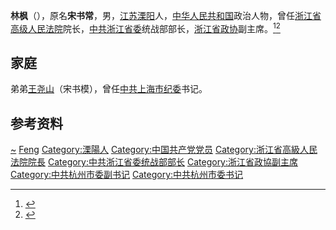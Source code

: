 {{Otheruses|other=名为林枫的其他人物|林枫}}

'''林枫'''（{{bd|1907年||1963年}}），原名'''宋书常'''，男，[[江苏|江苏]][[溧阳|溧阳]]人，[[中华人民共和国|中华人民共和国]]政治人物，曾任[[浙江省高级人民法院|浙江省高级人民法院]]院长，[[中共浙江省委|中共浙江省委]]统战部部长，[[浙江省政协|浙江省政协]]副主席。<ref>{{Cite book|title=中华人民共和国职官志|author=何虎生, 李耀东, 向常福主编|publisher=中国社会出版社|year=2003|isbn=9787800883934|location=北京|pages=}}</ref><ref>{{Cite web|title=建党90周年·我家的革命史 我的父亲林枫-建党90周年|url=http://zjnews.zjol.com.cn/system/2011/06/05/017575130.shtml|accessdate=2020-09-25|work=浙江在线-浙江新闻}}</ref>

== 家庭 ==
弟弟[[王尧山|王尧山]]（宋书模），曾任[[中共上海市纪委|中共上海市纪委]]书记。

== 参考资料 ==
{{reflist}}

{{中国人物小作品}}

{{Authority control}}
{{DEFAULTSORT:Lin林}}
[[Category:宋姓|~]]
[[Category:林姓|Feng]]
[[Category:溧陽人|Category:溧陽人]]
[[Category:中国共产党党员|Category:中国共产党党员]]
[[Category:浙江省高級人民法院院長|Category:浙江省高級人民法院院長]]
[[Category:中共浙江省委统战部部长|Category:中共浙江省委统战部部长]]
[[Category:浙江省政協副主席|Category:浙江省政協副主席]]
[[Category:中共杭州市委副书记|Category:中共杭州市委副书记]]
[[Category:中共杭州市委书记|Category:中共杭州市委书记]]